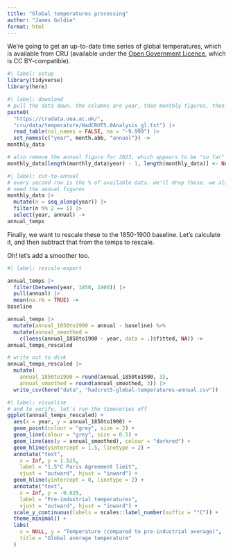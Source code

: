 ```yaml
---
title: "Global temperatures processing"
author: "James Goldie"
format: html
---
```


We're going to get an up-to-date time series of global temperatures, which is available from CRU (available under the [Open Government Licence](http://www.nationalarchives.gov.uk/doc/open-government-licence/version/3/), which is CC BY-compatible).


```r
#| label: setup
library(tidyverse)
library(here)
```

```r
#| label: download
# pull the data down. the columns are year, then monthly figures, then annual
paste0(
  "https://crudata.uea.ac.uk/",
  "cru/data/temperature/HadCRUT5.0Analysis_gl.txt") |>
  read_table(col_names = FALSE, na = "-9.999") |>
  set_names(c("year", month.abb, "annual")) ->
monthly_data

# also remove the annual figure for 2023, which appears to be "so far"
monthly_data[length(monthly_data$year) - 1, length(monthly_data)] <- NA_real_
```

```r
#| label: cut-to-annual
# every second row is the % of available data. we'll drop those. we also only
# need the annual figures
monthly_data |>
  mutate(n = seq_along(year)) |>
  filter(n %% 2 == 1) |>
  select(year, annual) ->
annual_temps
```

Finally, we want to rescale these to the 1850-1900 baseline. Let's calculate it, and then subtract that from the temps to rescale.

Oh! let's add a smoother too.

```r
#| label: rescale-export

annual_temps |>
  filter(between(year, 1850, 1900)) |>
  pull(annual) |>
  mean(na.rm = TRUE) ->
baseline

annual_temps |>
  mutate(annual_1850to1900 = annual - baseline) %>%
  mutate(annual_smoothed =
    c(loess(annual_1850to1900 ~ year, data = .)$fitted, NA)) ->
annual_temps_rescaled

# write out to disk
annual_temps_rescaled |>
  mutate(
    annual_1850to1900 = round(annual_1850to1900, 3),
    annual_smoothed = round(annual_smoothed, 3)) |>
  write_csv(here("data", "hadcrut5-global-temperatures-annual.csv")) 
```


```r
#| label: visualise
# and to verify, let's run the timeseries off
ggplot(annual_temps_rescaled) +
  aes(x = year, y = annual_1850to1900) +
  geom_point(colour = "grey", size = 2) +
  geom_line(colour = "grey", size = 0.5) +
  geom_line(aes(y = annual_smoothed), colour = "darkred") +
  geom_hline(yintercept = 1.5, linetype = 2) +
  annotate("text",
    x = Inf, y = 1.525,
    label = "1.5°C Paris Agreement limit",
    vjust = "outward", hjust = "inward") +
  geom_hline(yintercept = 0, linetype = 2) +
  annotate("text",
    x = Inf, y = -0.025,
    label = "Pre-industrial temperatures",
    vjust = "outward", hjust = "inward") +
  scale_y_continuous(labels = scales::label_number(suffix = "°C")) +
  theme_minimal() +
  labs(
    x = NULL, y = "Temperature (compared to pre-industrial average)",
    title = "Global average temperature"
  )

```
